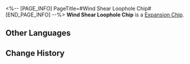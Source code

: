 <%-- [PAGE_INFO]
PageTitle=#Wind Shear Loophole Chip#
[END_PAGE_INFO] --%>
{{Item Infobox
|id          = 250217
|image       = Item Wind Shear Loophole Chip.png
|type        = Expansion Chip
|invCategory = 
|rarity      = 3
|effect      = 
|description = After attacking, there is a chance of inflicting Wind Shear on the target.
}}
{{Description|A game item in Aetherium Wars. Aether Spirits will gain a special enhanced ability after equipping it.}}
'''Wind Shear Loophole Chip''' is a [[Expansion Chip]].

==Other Languages==
{{Other Languages
|en   = Wind Shear Loophole Chip
|zhs  = 风化漏洞芯片
|zht  = 風化漏洞晶片
|ja   = チップ「セキュリティホール：風化」
|ko   = 풍화 허점 칩
|es   = Chip de laguna de Intemperie
|fr   = Puce de vulnérabilité à Faille du vent
|ru   = Чип с лазейкой для Выветривания
|th   = ชิปช่องโหว่ลมเฉือน
|vi   = Chip Lỗ Hổng Bào Mòn
|de   = Chip: Windscherungs-Schlupfloch
|id   = Wind Shear Loophole Chip
|pt   = Chip de Cisalhamento de Vento de Abertura
}}

==Change History==
{{Change History|1.4}}
